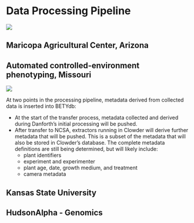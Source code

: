 # Data Processing Pipeline

![](../../.gitbook/assets/pipeline.jpg)

## Maricopa Agricultural Center, Arizona

## Automated controlled-environment phenotyping, Missouri

![](../../.gitbook/assets/terraref-danforth-pipline-v3.jpg)

At two points in the processing pipeline, metadata derived from collected data is inserted into BETYdb:

* At the start of the transfer process, metadata collected and derived during Danforth's initial processing will be pushed.
* After transfer to NCSA, extractors running in Clowder will derive further metadata that will be pushed. This is a subset of the metadata that will also be stored in Clowder's database. The complete metadata definitions are still being determined, but will likely include:
  * plant identifiers
  * experiment and experimenter
  * plant age, date, growth medium, and treatment
  * camera metadata

## Kansas State University

## HudsonAlpha - Genomics

